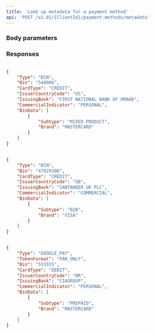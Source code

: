 ```yaml
---
title: 'Look up metadata for a payment method'  
api: 'POST /v2.01/{ClientId}/payment-methods/metadata'  
---
```


  

### Body parameters  

<Type3 />  

<Bin1 />  

<Token />  

### Responses  

<AccordionGroup><Accordion title="200 - BIN: 6 digits">  

<Type12Response />  

<Bin1Response />  

<CardType2Response />  

<IssuerCountryCodeResponse />  

<IssuingBankResponse />  

<CommercialIndicatorResponse />  

<BinDataResponse /></Accordion><Accordion title="200 - BIN: 8 digits">  

<Type12Response />  

<Bin1Response />  

<CardType2Response />  

<IssuerCountryCodeResponse />  

<IssuingBankResponse />  

<CommercialIndicatorResponse />  

<BinDataResponse /></Accordion><Accordion title="200 - Google Pay">  

<Type12Response />  

<TokenFormatResponse />  

<Bin1Response />  

<CardType2Response />  

<IssuerCountryCodeResponse />  

<IssuingBankResponse />  

<CommercialIndicatorResponse />  

<BinDataResponse /></Accordion></AccordionGroup>  

<ResponseExample>  

```json 200 - BIN: 6 digits  

{
    "Type": "BIN",
    "Bin": "540006",
    "CardType": "CREDIT",
    "IssuerCountryCode": "US",
    "IssuingBank": "FIRST NATIONAL BANK OF OMAHA",
    "CommercialIndicator": "PERSONAL",
    "BinData": [
        {
            "Subtype": "MIXED PRODUCT",
            "Brand": "MASTERCARD"
        }
    ]
}  

 ```  

```json 200 - BIN: 8 digits  

{
    "Type": "BIN",
    "Bin": "47929300",
    "CardType": "CREDIT",
    "IssuerCountryCode": "GB",
    "IssuingBank": "SANTANDER UK PLC",
    "CommercialIndicator": "COMMERCIAL",
    "BinData": [
        {
            "Subtype": "B2B",
            "Brand": "VISA"
        }
    ]
}  

 ```  

```json 200 - Google Pay  

{
    "Type": "GOOGLE_PAY",
    "TokenFormat": "PAN_ONLY",
    "Bin": "555555",
    "CardType": "DEBIT",
    "IssuerCountryCode": "BR",
    "IssuingBank": "CIAGROUP",
    "CommercialIndicator": "PERSONAL",
    "BinData": [
        {
            "Subtype": "PREPAID",
            "Brand": "MASTERCARD"
        }
    ]
}  

 ```  

</ResponseExample>
